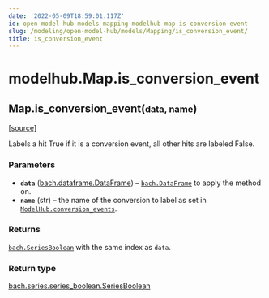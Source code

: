 ```yaml
---
date: '2022-05-09T18:59:01.117Z'
id: open-model-hub-models-mapping-modelhub-map-is-conversion-event
slug: /modeling/open-model-hub/models/Mapping/is_conversion_event/
title: is_conversion_event
---
```


# modelhub.Map.is_conversion_event

<div className="method">

<h2 className="signature-method"><span className="additional-name">Map.</span><span className="name">is_conversion_event(</span><small className="parameter-list"><span className="parameter" id="data">data</span>, <span className="parameter" id="name">name</span></small>)</h2>


&#8203;<span className="view-source">[[source]](https://github.com/objectiv/objectiv-analytics/blob/main/modelhub/modelhub/map.py)</span>

<div className="content">

Labels a hit True if it is a conversion event, all other hits are labeled False.


### Parameters

* **`data`** ([bach.dataframe.DataFrame](/modeling/bach/api-reference/DataFrame/index.mdx)) – [`bach.DataFrame`](/modeling/bach/api-reference/DataFrame/index.mdx) to apply the method on.
* **`name`** (str) – the name of the conversion to label as set in
[`ModelHub.conversion_events`](/modeling/open-model-hub/api-reference/ModelHub/modelhub.ModelHub.conversion_events.mdx).



### Returns

[`bach.SeriesBoolean`](/modeling/bach/api-reference/Series/Boolean/index.mdx) with the same index as `data`.



### Return type

[bach.series.series_boolean.SeriesBoolean](/modeling/bach/api-reference/Series/Boolean/index.mdx)



</div>


</div>

